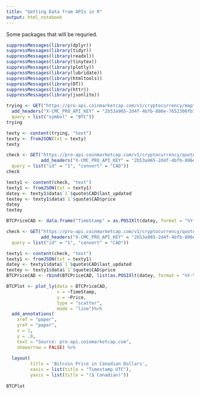 ```yaml
---
title: "Getting Data from APIs in R"
output: html_notebook
---
```


Some packages that will be requried.
```r
suppressMessages(library(dplyr))
suppressMessages(library(tidyr))
suppressMessages(library(readxl))
suppressMessages(library(tinytex))
suppressMessages(library(plotly))
suppressMessages(library(lubridate))
suppressMessages(library(htmltools))
suppressMessages(library(DT))
suppressMessages(library(httr))
suppressMessages(library(jsonlite))
```

```r
trying <- GET("https://pro-api.coinmarketcap.com/v1/cryptocurrency/map",
  add_headers("X-CMC_PRO_API_KEY" = "2b53a965-2d4f-4bfb-886e-7652300fb794"),
  query = list("symbol" = "BTC"))
trying
```

```r
texty <- content(trying, "text")
texty <- fromJSON(txt = texty)
texty
```


```r
check <- GET("https://pro-api.coinmarketcap.com/v1/cryptocurrency/quotes/latest",
             add_headers("X-CMC_PRO_API_KEY" = "2b53a965-2d4f-4bfb-886e-7652300fb794"),
  query = list("id" = "1", "convert" = "CAD"))
check
```




```r
texty1 <- content(check, "text")
texty1 <- fromJSON(txt = texty1)
datey <- texty1$data$`1`$quote$CAD$last_updated
textey <- texty1$data$`1`$quote$CAD$price
datey
textey
```

```r
BTCPriceCAD <- data.frame("TimeStamp" = as.POSIXlt(datey, format = "%Y-%m-%dT%H:%M:%OS"), "Price" = textey)

```

```r
check <- GET("https://pro-api.coinmarketcap.com/v1/cryptocurrency/quotes/latest",
             add_headers("X-CMC_PRO_API_KEY" = "2b53a965-2d4f-4bfb-886e-7652300fb794"),
  query = list("id" = "1", "convert" = "CAD"))

texty1 <- content(check, "text")
texty1 <- fromJSON(txt = texty1)
datey <- texty1$data$`1`$quote$CAD$last_updated
textey <- texty1$data$`1`$quote$CAD$price
BTCPriceCAD <- rbind(BTCPriceCAD, list(as.POSIXlt(datey, format = "%Y-%m-%dT%H:%M:%OS"), textey))

BTCPlot <- plot_ly(data = BTCPriceCAD,
                   x = ~TimeStamp,
                   y = ~Price,
                   type = "scatter",
                   mode = "line")%>%
  add_annotations(
    xref = "paper",
    yref = "paper",
    x = 1,
    y = .8,
    text = "Source: pro-api.coinmarketcap.com",
    showarrow = FALSE) %>%
  
  layout(
         title = 'Bitcoin Price in Canadian Dollars',
         xaxis = list(title = "Timestamp UTC"),
         yaxis = list(title = "($ Canadian)"))
       
BTCPlot

```



